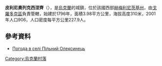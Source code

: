 {{coord|49|11|37|N|26|43|30|E|scale:100000|display=title}}

'''皮利尼奧列克西涅齊'''（{{lang-uk|Пільний Олексинець}}），是[[烏克蘭|烏克蘭]]的城鎮，位於該國西部[[赫梅利尼茨基州|赫梅利尼茨基州]]，由[[戈羅多克區_(赫梅利尼茨基州)|戈羅多克區]]負責管轄，始建於1796年，面積3.98平方公里，海拔高度310米，2001年人口906，人口密度每平方公里227.9人。

==參考資料==
* [http://weather.in.ua/ua/hmel'nickaja/20677 Погода в селі Пільний Олексинець]{{Wayback|url=http://weather.in.ua/ua/hmel%27nickaja/20677 |date=20170711054805 }}

{{Ukraine-geo-stub}}
[[Category:烏克蘭村落|Category:烏克蘭村落]]
